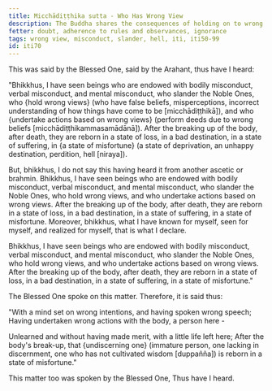 ```yaml
---
title: Micchādiṭṭhika sutta - Who Has Wrong View
description: The Buddha shares the consequences of holding on to wrong views and acting upon them based on his direct knowledge.
fetter: doubt, adherence to rules and observances, ignorance
tags: wrong view, misconduct, slander, hell, iti, iti50-99
id: iti70
---
```


This was said by the Blessed One, said by the Arahant, thus have I heard:

"Bhikkhus, I have seen beings who are endowed with bodily misconduct, verbal misconduct, and mental misconduct, who slander the Noble Ones, who \{hold wrong views} (who have false beliefs, misperceptions, incorrect understanding of how things have come to be [micchādiṭṭhikā]), and who \{undertake actions based on wrong views} (perform deeds due to wrong beliefs [micchādiṭṭhikammasamādānā]). After the breaking up of the body, after death, they are reborn in a state of loss, in a bad destination, in a state of suffering, in \{a state of misfortune} (a state of deprivation, an unhappy destination, perdition, hell [niraya]).

But, bhikkhus, I do not say this having heard it from another ascetic or brahmin. Bhikkhus, I have seen beings who are endowed with bodily misconduct, verbal misconduct, and mental misconduct, who slander the Noble Ones, who hold wrong views, and who undertake actions based on wrong views. After the breaking up of the body, after death, they are reborn in a state of loss, in a bad destination, in a state of suffering, in a state of misfortune. Moreover, bhikkhus, what I have known for myself, seen for myself, and realized for myself, that is what I declare.

Bhikkhus, I have seen beings who are endowed with bodily misconduct, verbal misconduct, and mental misconduct, who slander the Noble Ones, who hold wrong views, and who undertake actions based on wrong views. After the breaking up of the body, after death, they are reborn in a state of loss, in a bad destination, in a state of suffering, in a state of misfortune."

The Blessed One spoke on this matter. Therefore, it is said thus:

"With a mind set on wrong intentions,
and having spoken wrong speech;
Having undertaken wrong actions with the body,
a person here -

Unlearned and without having made merit,
with a little life left here;
After the body's break-up,
that \{undiscerning one} (immature person, one lacking in discernment, one who has not cultivated wisdom [duppañña]) is reborn in a state of misfortune."

This matter too was spoken by the Blessed One, Thus have I heard.